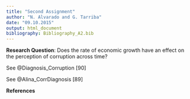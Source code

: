 ```yaml
---
title: "Second Assignment"
author: "N. Alvarado and G. Tarriba"
date: "09.10.2015"
output: html_document
bibliography: Bibliography_A2.bib
---
```


**Research Question**: Does the rate of economic growth have an effect on the perception of corruption across time?

See @Diagnosis_Corruption [90]

See @Alina_CorrDiagnosis [89]

**References**

